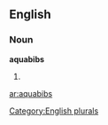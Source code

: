 ==English==

===Noun===
'''aquabibs'''

# {{plural of|[[aquabib]]}}

[[Category:English plurals]]

[[ar:aquabibs]]